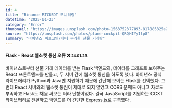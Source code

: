 ```yaml
---
id: 4
title: "Binance BTCUSDT 모니터링"
datetime: "2025-01-23"
category: "Error"
thumbnail: "https://images.unsplash.com/photo-1563752377893-817885325a2e?q=80&w=2940&auto=format&fit=crop&ixlib=rb-4.0.3&ixid=M3wxMjA3fDB8MHxwaG90by1wYWdlfHx8fGVufDB8fHx8fA%3D%3D"
source: "https://unsplash.com/photos/plane-cockpit-QRQHIYyIlp8"
summary: "바이낸스 비트코인/테더 무기한 선물 거래량"
---
```


#### Flask - React 웹소켓 통신 오류 ❌ <small className="text-gray-500">24.01.23.</small>
바이낸스로부터 선물 거래 데이터를 받는 Flask 백엔드와, 데이터를 그래프로 보여주는 React 프론트엔드를 만들고, 두 서버 간에 웹소켓 통신을 하도록 했다. 바이낸스 공식 라이브러리가 Python과 Java만 지원하기 때문에 간단해 보이는 Flask를 선택했다. 그런데 React 서버와의 웹소켓 통신이 제대로 되지 않았고 CORS 문제도 아니고 자료도 부족하고 Flask도 처음 써보는 터라 난항이었다. 결국 JavaScript를 지원하는 CCXT 라이브러리로 전환하고 백엔드를 더 간단한 Express.js로 구축했다.
